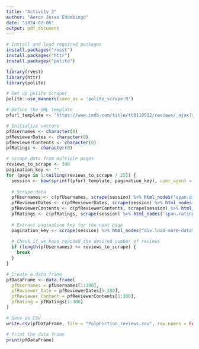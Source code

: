 ```yaml
---
title: "Activity 3"
author: "Aeron Jesse Edombingo"
date: "2024-02-06"
output: pdf_document
---
```


```r
# Install and load required packages
install.packages("rvest")
install.packages("httr")
install.packages("polite")
```

```r

library(rvest)
library(httr)
library(polite)
```

```r
# Set up polite scraper
polite::use_manners(save_as = 'polite_scrape.R')
```

```r
# Define the URL template
pfurl_template <- 'https://www.imdb.com/title/tt0110912/reviews/_ajax?ref_=undefined&paginationKey=%s'
```

```r
# Initialize vectors
pfUsernames <- character(0)
pfReviewerDates <- character(0)
pfReviewerContents <- character(0)
pfRatings <- character(0)
```

```r
# Scrape data from multiple pages
reviews_to_scrape <- 300
pagination_key <- ""
for (page in 1:ceiling(reviews_to_scrape / 25)) {
  session <- bow(sprintf(pfurl_template, pagination_key), user_agent = "Educational")
  
  # Scrape data
  pfUsernames <- c(pfUsernames, scrape(session) %>% html_nodes('span.display-name-link') %>% html_text())
  pfReviewerDates <- c(pfReviewerDates, scrape(session) %>% html_nodes('span.review-date') %>% html_text())
  pfReviewerContents <- c(pfReviewerContents, scrape(session) %>% html_nodes('div.text.show-more__control') %>% html_text())
  pfRatings <- c(pfRatings, scrape(session) %>% html_nodes('span.rating-other-user-rating') %>% html_text())
  
  # Extract pagination key for the next page
  pagination_key <- scrape(session) %>% html_nodes("div.load-more-data") %>% html_attr("data-key")
  
  # Check if we have reached the desired number of reviews
  if (length(pfUsernames) >= reviews_to_scrape) {
    break
  }
}
```

```r
# Create a data frame
pfDataFrame <- data.frame(
  pfUsernames = pfUsernames[1:300],
  pfReviewer_Date = pfReviewerDates[1:300],
  pfReviewer_Content = pfReviewerContents[1:300],
  pfRating = pfRatings[1:300]
)
```

```r
# Save as CSV
write.csv(pfDataFrame, file = "PulpFiction_reviews.csv", row.names = FALSE)
```

```r
# Print the data frame
print(pfDataFrame)

```